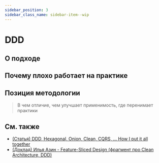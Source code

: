 ```yaml
---
sidebar_position: 3
sidebar_class_name: sidebar-item--wip
---
```



# DDD

<WIP ticket="1" />

## О подходе

## Почему плохо работает на практике

## Позиция методологии

> В чем отличие, чем улучшает применимость, где перенимает практики

## См. также

- [(Статья) DDD, Hexagonal, Onion, Clean, CQRS, … How I put it all together](https://herbertograca.com/2017/11/16/explicit-architecture-01-ddd-hexagonal-onion-clean-cqrs-how-i-put-it-all-together/)
- [(Доклад) Илья Азин - Feature-Sliced Design (фрагмент про Clean Architecture, DDD)](https://youtu.be/SnzPAr_FJ7w?t=528)